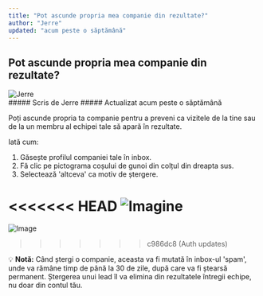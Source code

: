 ```yaml
---
title: "Pot ascunde propria mea companie din rezultate?"
author: "Jerre"
updated: "acum peste o săptămână"
---
```


## Pot ascunde propria mea companie din rezultate?

<div className="flex gap-2 items-center">
  <img
    src="/images/avatar.jpg"
    alt="Jerre"
    className="rounded-full"
    width={36}
    height={36}
  />
  <div>
    ##### Scris de Jerre  
    ##### Actualizat acum peste o săptămână
  </div>
</div>

Poți ascunde propria ta companie pentru a preveni ca vizitele de la tine sau de la un membru al echipei tale să apară în rezultate.

Iată cum:

1. Găsește profilul companiei tale în inbox.
2. Fă clic pe pictograma coșului de gunoi din colțul din dreapta sus.
3. Selectează 'altceva' ca motiv de ștergere.

<<<<<<< HEAD
![Imagine](https://downloads.intercomcdn.com/i/o/508213387/c6103d12e6a4e37bc191f7b9/CleanShot+2022-05-05+at+15.37.41%402x.png?expires=1728858600&signature=1637e4ebcd62069d34733c0b610e418f1f433d71fb01d11c3ddfa436d98d1ff8&req=cSAvFMh9nolYFb4f3HP0gAQySbB1hp079xbl5xrXSgbWhzrQip%2FxuLrXPT6h%0AfDI%3D%0A )
=======
![Image](/images/slug-image.png )
>>>>>>> c986dc8 (Auth updates)

💡 **Notă:** Când ștergi o companie, aceasta va fi mutată în inbox-ul 'spam', unde va rămâne timp de până la 30 de zile, după care va fi ștearsă permanent. Ștergerea unui lead îl va elimina din rezultatele întregii echipe, nu doar din contul tău.
